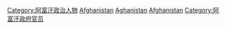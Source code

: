 {{Commonscat|Presidents of Afghanistan}}

[[Category:阿富汗政治人物|Category:阿富汗政治人物]]
[[Category:亚洲各国总统|Afghanistan]]
[[Category:各国国家元首|Aghanistan]]
[[Category:各国政府首脑|Afghanistan]]
[[Category:阿富汗政府官员|Category:阿富汗政府官员]]